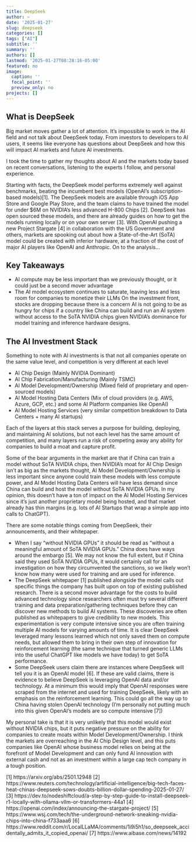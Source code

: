 ```yaml
---
title: DeepSeek
author: ~
date: '2025-01-27'
slug: deepseek
categories: []
tags: ["AI"]
subtitle: ''
summary: ''
authors: []
lastmod: '2025-01-27T08:28:16-05:00'
featured: no
image:
  caption: ''
  focal_point: ''
  preview_only: no
projects: []
---
```


## What is DeepSeek

Big market moves gather a lot of attention. It’s impossible to work in the AI field and not talk about DeepSeek today. From investors to developers to AI users, it seems like everyone has questions about DeepSeek and how this will impact AI markets and future AI investments.

I took the time to gather my thoughts about AI and the markets today based on recent conversations, listening to the experts I follow, and personal experience.

Starting with facts, the DeepSeek model performs extremely well against benchmarks, beating the incumbent best models (OpenAI’s subscription-based models)[1]. The DeepSeek models are available through iOS App Store and Google Play Store, and the team claims to have trained the model for under $6M on NVIDIA’s less advanced H-800 Chips [2]. DeepSeek has open sourced these models, and there are already guides on how to get the models running locally or on your own server [3]. With OpenAI pushing a new Project Stargate [4] in collaboration with the US Government and others, markets are spooking out about how a State-of-the-Art (SoTA) model could be created with inferior hardware, at a fraction of the cost of major AI players like OpenAI and Anthropic. On to the analysis…

## Key Takeaways

* AI compute may be less important than we previously thought, or it could just be a second mover advantage
* The AI model ecosystem continues to saturate, leaving less and less room for companies to monetize their LLMs
On the investment front, stocks are dropping because there is a concern AI is not going to be as hungry for chips if a country like China can build and run an AI system without access to the SoTA NVIDIA chips given NVIDIA’s dominance for model training and inference hardware designs.

## The AI Investment Stack

Something to note with AI investments is that not all companies operate on the same value level, and competition is very different at each level

* AI Chip Design (Mainly NVIDIA Dominant)
* AI Chip Fabrication/Manufacturing (Mainly TSMC)
* AI Model Development/Ownership (Mixed field of proprietary and open-sourced models)
* AI Model Hosting Data Centers (Mix of cloud providers (e.g. AWS, Azure, GCP, etc.) and some AI Platform companies like OpenAI)
* AI Model Hosting Services (very similar competition breakdown to Data Centers + many AI startups)

Each of the layers at this stack serves a purpose for building, deploying, and maintaining AI solutions, but not each level has the same amount of competition, and many layers run a risk of competing away any ability for companies to build a moat and capture profit.

Some of the bear arguments in the market are that if China can train a model without SoTA NVIDIA chips, then NVIDIA’s moat for AI Chip Design isn’t as big as the markets thought, AI Model Development/Ownership is less important since anyone could train these models with less compute power, and AI Model Hosting Data Centers will have less demand since China can build and host the model without SoTA NVIDIA GPUs. In my opinion, this doesn’t have a ton of impact on the AI Model Hosting Services since it’s just another proprietary model being hosted, and that market already has thin margins (e.g. lots of AI Startups that wrap a simple app into calls to ChatGPT).

There are some notable things coming from DeepSeek, their announcements, and their whitepaper.

* When I say “without NVIDIA GPUs” it should be read as “without a meaningful amount of SoTA NVIDIA GPUs.” China does have ways around the embargo [5]. We may not know the full extent, but if China said they used SoTA NVIDIA GPUs, it would certainly call for an investigation on how they circumvented the sanctions, so we likely won’t know how many were used for training and are used for inference.
* The DeepSeek whitepaper [1] published alongside the model calls out specific things the company has built upon on top of existing published research. There is a second mover advantage for the costs to build advanced technology since researchers often must try several different training and data preparation/gathering techniques before they can discover new methods to build AI systems. These discoveries are often published as whitepapers to give credibility to new models. This experimentation is very compute intensive since you are often training multiple AI models for varying amounts of time. It is clear DeepSeek leveraged many lessons learned which not only saved them on compute needs, but allowed them to bring in their own step of innovation for reinforcement learning (the same technique that turned generic LLMs into the useful ChatGPT like models we have today) to get SoTA performance.
* Some DeepSeek users claim there are instances where DeepSeek will tell you it is an OpenAI model [6]. If these are valid claims, there is evidence to believe DeepSeek is leveraging OpenAI data and/or technology. At a minimum this would imply that OpenAI responses were scraped from the internet and used for training DeepSeek, likely with an emphasis on the reinforcement learning. This could go all the way up to China having stolen OpenAI technology (I’m personally not putting much into this given OpenAI’s models are so compute intensive [7])

My personal take is that it is very unlikely that this model would exist without NVIDIA chips, but it puts negative pressure on the ability for companies to create moats within Model Development/Ownership. I think the markets are overreaching in the AI Chip Design level, and this puts companies like OpenAI whose business model relies on being at the forefront of Model Development and can only fund AI innovation with external cash and not as an investment within a large cap tech company in a tough position.

[1] https://arxiv.org/abs/2501.12948
[2] https://www.reuters.com/technology/artificial-intelligence/big-tech-faces-heat-chinas-deepseek-sows-doubts-billion-dollar-spending-2025-01-27/
[3] https://dev.to/nodeshiftcloud/a-step-by-step-guide-to-install-deepseek-r1-locally-with-ollama-vllm-or-transformers-44a1
[4] https://openai.com/index/announcing-the-stargate-project/
[5] https://www.wsj.com/tech/the-underground-network-sneaking-nvidia-chips-into-china-f733aaa6
[6] https://www.reddit.com/r/LocalLLaMA/comments/1i9i5h1/so_deepseek_accidentally_admits_it_copied_openai/
[7] https://www.aibase.com/news/14192
